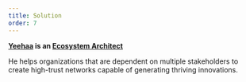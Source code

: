 ```yaml
---
title: Solution
order: 7
---
```


**[Yeehaa](../About.md) is an [Ecosystem Architect](../../Notes/Ecosystem%20Architecture.md)**

He helps organizations that are dependent on multiple stakeholders to create high-trust networks capable of generating thriving innovations.
